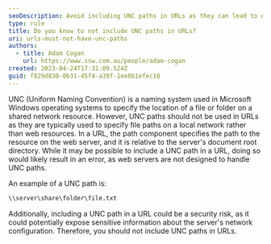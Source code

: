 ```yaml
---
seoDescription: Avoid including UNC paths in URLs as they can lead to errors and potential security risks.
type: rule
title: Do you know to not include UNC paths in URLs?
uri: urls-must-not-have-unc-paths
authors:
  - title: Adam Cogan
    url: https://www.ssw.com.au/people/adam-cogan
created: 2023-04-24T17:31:09.524Z
guid: f829d830-0b31-45f4-a39f-1ee8b1efec18
---
```


UNC (Uniform Naming Convention) is a naming system used in Microsoft Windows operating systems to specify the location of a file or folder on a shared network resource. However, UNC paths should not be used in URLs as they are typically used to specify file paths on a local network rather than web resources.
In a URL, the path component specifies the path to the resource on the web server, and it is relative to the server's document root directory. While it may be possible to include a UNC path in a URL, doing so would likely result in an error, as web servers are not designed to handle UNC paths.

An example of a UNC path is:

```html
\\server\share\folder\file.txt
```

Additionally, including a UNC path in a URL could be a security risk, as it could potentially expose sensitive information about the server's network configuration. Therefore, you should not include UNC paths in URLs.